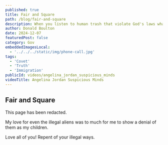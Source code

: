 ```yaml
---
published: true
title: Fair and Square
path: /blog/fair-and-square
description: When you listen to human trash that violate God's laws what ever befalls you is Fair And Square
author: Donald Boulton
date: 2024-12-07
featuredPost: false
category: Gov
embeddedImagesLocal:
  - '../../../static/img/phone-call.jpg'
tags:
  - 'Covet'
  - 'Truth'
  - 'Immigration'
publicId: videos/angelina_jordan_suspicious_minds
videoTitle: Angelina Jordan Suspicious Minds
---
```



## Fair and Square

This page has been redacted.

My love for even the illegal aliens was to much for me to show a denial of them as my children.

Love all of you! Repent of your illegal ways.
